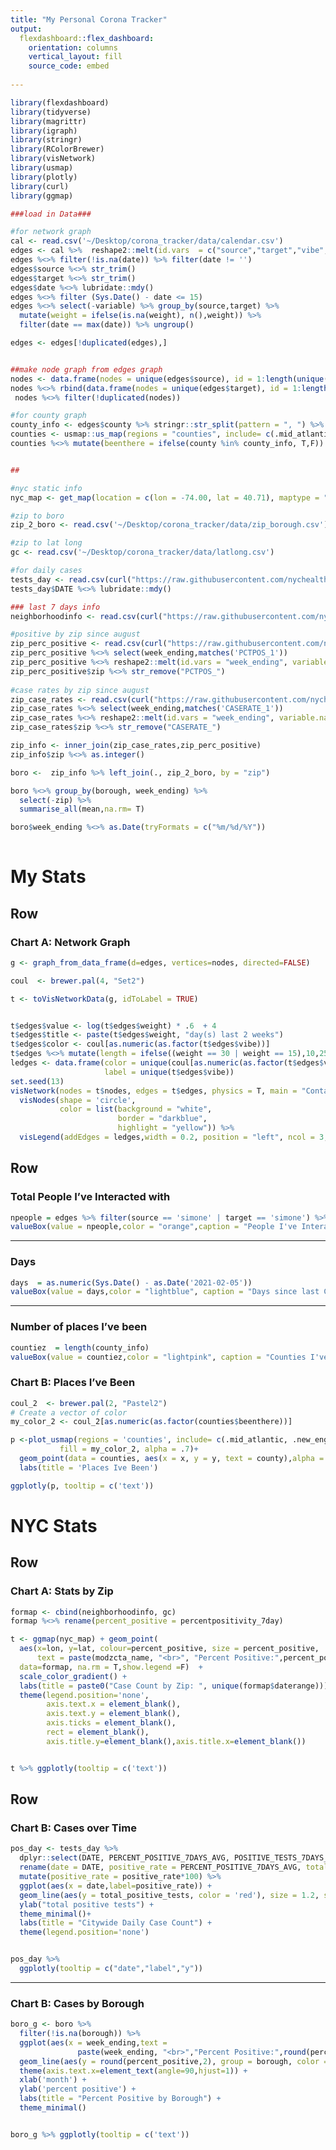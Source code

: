 ```yaml
---
title: "My Personal Corona Tracker"
output: 
  flexdashboard::flex_dashboard:
    orientation: columns
    vertical_layout: fill
    source_code: embed
  
---
```


```r
library(flexdashboard)
library(tidyverse)
library(magrittr)
library(igraph)
library(stringr)
library(RColorBrewer)
library(visNetwork)
library(usmap)
library(plotly)
library(curl)
library(ggmap)

###load in Data###

#for network graph
cal <- read.csv('~/Desktop/corona_tracker/data/calendar.csv')
edges <- cal %>%  reshape2::melt(id.vars  = c("source","target","vibe","county","weight"), value.name = "date")
edges %<>% filter(!is.na(date)) %>% filter(date != '')
edges$source %<>% str_trim()
edges$target %<>% str_trim()
edges$date %<>% lubridate::mdy()
edges %<>% filter (Sys.Date() - date <= 15)
edges %<>% select(-variable) %>% group_by(source,target) %>% 
  mutate(weight = ifelse(is.na(weight), n(),weight)) %>% 
  filter(date == max(date)) %>% ungroup() 

edges <- edges[!duplicated(edges),]


##make node graph from edges graph 
nodes <- data.frame(nodes = unique(edges$source), id = 1:length(unique(edges$source)))
nodes %<>% rbind(data.frame(nodes = unique(edges$target), id = 1:length(unique(edges$target))))
 nodes %<>% filter(!duplicated(nodes))

#for county graph
county_info <- edges$county %>% stringr::str_split(pattern = ", ") %>% unlist() %>% unique()
counties <- usmap::us_map(regions = "counties", include= c(.mid_atlantic, .new_england)) 
counties %<>% mutate(beenthere = ifelse(county %in% county_info, T,F))


##

#nyc static info
nyc_map <- get_map(location = c(lon = -74.00, lat = 40.71), maptype = "terrain", zoom = 11)

#zip to boro
zip_2_boro <- read.csv('~/Desktop/corona_tracker/data/zip_borough.csv')

#zip to lat long 
gc <- read.csv('~/Desktop/corona_tracker/data/latlong.csv')

#for daily cases
tests_day <- read.csv(curl("https://raw.githubusercontent.com/nychealth/coronavirus-data/master/trends/tests.csv") )
tests_day$DATE %<>% lubridate::mdy()

### last 7 days info
neighborhoodinfo <- read.csv(curl("https://raw.githubusercontent.com/nychealth/coronavirus-data/master/latest/last7days-by-modzcta.csv"))

#positive by zip since august 
zip_perc_positive <- read.csv(curl("https://raw.githubusercontent.com/nychealth/coronavirus-data/master/trends/percentpositive-by-modzcta.csv") )
zip_perc_positive %<>% select(week_ending,matches('PCTPOS_1'))
zip_perc_positive %<>% reshape2::melt(id.vars = "week_ending", variable.name = "zip",value.name = "percent_positive")
zip_perc_positive$zip %<>% str_remove("PCTPOS_")
 
#case rates by zip since august
zip_case_rates <- read.csv(curl("https://raw.githubusercontent.com/nychealth/coronavirus-data/master/trends/caserate-by-modzcta.csv") )
zip_case_rates %<>% select(week_ending,matches('CASERATE_1'))
zip_case_rates %<>% reshape2::melt(id.vars = "week_ending", variable.name = "zip",value.name = "case_rate")
zip_case_rates$zip %<>% str_remove("CASERATE_")

zip_info <- inner_join(zip_case_rates,zip_perc_positive)
zip_info$zip %<>% as.integer()

boro <-  zip_info %>% left_join(., zip_2_boro, by = "zip")

boro %<>% group_by(borough, week_ending) %>%
  select(-zip) %>%
  summarise_all(mean,na.rm= T) 

boro$week_ending %<>% as.Date(tryFormats = c("%m/%d/%Y"))
 
```

My Stats
=====================================  

Row {data-width=800 }
-----------------------------------------------------------------------
### Chart A: Network Graph

```r

g <- graph_from_data_frame(d=edges, vertices=nodes, directed=FALSE)

coul  <- brewer.pal(4, "Set2") 

t <- toVisNetworkData(g, idToLabel = TRUE)


t$edges$value <- log(t$edges$weight) * .6  + 4
t$edges$title <- paste(t$edges$weight, "day(s) last 2 weeks")
t$edges$color <- coul[as.numeric(as.factor(t$edges$vibe))]
t$edges %<>% mutate(length = ifelse((weight == 30 | weight == 15),10,250))
ledges <- data.frame(color = unique(coul[as.numeric(as.factor(t$edges$vibe))]),
                     label = unique(t$edges$vibe))
set.seed(13)
visNetwork(nodes = t$nodes, edges = t$edges, physics = T, main = "Contacts In the Last 2 weeks") %>% 
  visNodes(shape = 'circle',
           color = list(background = "white", 
                        border = "darkblue",
                        highlight = "yellow")) %>% 
  visLegend(addEdges = ledges,width = 0.2, position = "left", ncol = 3, stepY = 50)


```

Row {data-width=300}
--------------------------------------
### Total People I've Interacted with 
```r
npeople = edges %>% filter(source == 'simone' | target == 'simone') %>% summarise(n = n())
valueBox(value = npeople,color = "orange",caption = "People I've Interacted With")
```

-----------------------------------------------------------------------

### Days 
```r
days  = as.numeric(Sys.Date() - as.Date('2021-02-05'))
valueBox(value = days,color = "lightblue", caption = "Days since last Covid Test")
```

-----------------------------------------------------------------------

### Number of places I've been 
```r
countiez  = length(county_info)
valueBox(value = countiez,color = "lightpink", caption = "Counties I've Been To")
```


### Chart B: Places I've Been

```r

coul_2  <- brewer.pal(2, "Pastel2") 
# Create a vector of color
my_color_2 <- coul_2[as.numeric(as.factor(counties$beenthere))]

p <-plot_usmap(regions = 'counties', include= c(.mid_atlantic, .new_england), 
           fill = my_color_2, alpha = .7)+ 
  geom_point(data = counties, aes(x = x, y = y, text = county),alpha = 0) + 
  labs(title = 'Places Ive Been')

ggplotly(p, tooltip = c('text')) 
```


NYC Stats
=====================================  
Row {data-width=800 }
-----------------------------------------------------------------------
### Chart A: Stats by Zip

```r

formap <- cbind(neighborhoodinfo, gc)
formap %<>% rename(percent_positive = percentpositivity_7day)

t <- ggmap(nyc_map) + geom_point(
  aes(x=lon, y=lat, colour=percent_positive, size = percent_positive,
      text = paste(modzcta_name, "<br>", "Percent Positive:",percent_positive,"<br>", "Case Count:", people_positive,"<br>", "People Tested:",people_tested)),
  data=formap, na.rm = T,show.legend =F)  + 
  scale_color_gradient() + 
  labs(title = paste0("Case Count by Zip: ", unique(formap$daterange)))+ 
  theme(legend.position='none',
        axis.text.x = element_blank(),
        axis.text.y = element_blank(),
        axis.ticks = element_blank(),
        rect = element_blank(),
        axis.title.y=element_blank(),axis.title.x=element_blank())


t %>% ggplotly(tooltip = c('text'))

```

Row {data-width=400}
---------------------------------------------------------------------
### Chart B: Cases over Time

```r

pos_day <- tests_day %>%
  dplyr::select(DATE, PERCENT_POSITIVE_7DAYS_AVG, POSITIVE_TESTS_7DAYS_AVG) %>%
  rename(date = DATE, positive_rate = PERCENT_POSITIVE_7DAYS_AVG, total_positive_tests = POSITIVE_TESTS_7DAYS_AVG) %>%
  mutate(positive_rate = positive_rate*100) %>%
  ggplot(aes(x = date,label=positive_rate)) +
  geom_line(aes(y = total_positive_tests, color = 'red'), size = 1.2, show.legend = F) +
  ylab("total positive tests") +
  theme_minimal()+
  labs(title = "Citywide Daily Case Count") +
  theme(legend.position='none')


pos_day %>%
  ggplotly(tooltip = c("date","label","y"))
```

---------------------------------------------------------------------
### Chart B: Cases by Borough

```r
boro_g <- boro %>%
  filter(!is.na(borough)) %>%
  ggplot(aes(x = week_ending,text = 
               paste(week_ending, "<br>","Percent Positive:",round(percent_positive,2),"<br>", "Case Count per 100K:", round(case_rate,2)))) +
  geom_line(aes(y = round(percent_positive,2), group = borough, color = borough), size = 1.2) +
  theme(axis.text.x=element_text(angle=90,hjust=1)) +
  xlab('month') +
  ylab('percent positive') + 
  labs(title = "Percent Positive by Borough") +
  theme_minimal()


boro_g %>% ggplotly(tooltip = c('text'))

```


